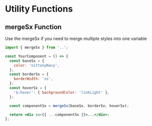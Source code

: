 <!-- HooksGuide.stories.mdx -->


<Meta title="Utility/Functions/Functions Guide" />

# Utility Functions

<div style={{ borderBottom: '1px solid gray', marginBottom: '2rem' }} />

<h2 style={{ border: 'none', marginTop: '50px' }}>mergeSx Function</h2>

<p>Use the mergeSx if you need to merge multiple styles into one variable</p>

```jsx
import { mergeSx } from '..';

const YourComponent = () => {
  const baseSx = {
    color: 'nittanyNavy',
  };
  const borderSx = {
    borderWidth: 'xs',
  };
  const hoverSx = {
    '&:hover': { backgroundColor: 'linkLight' },
  };

  const componentSx = mergeSx(baseSx, borderSx, hoverSx);

  return <div sx={{ ...componentSx }}>...</div>;
};
```
